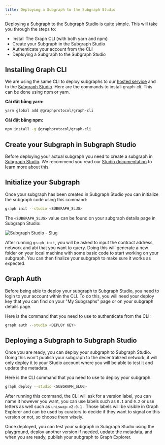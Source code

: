 ```yaml
---
title: Deploying a Subgraph to the Subgraph Studio
---
```


Deploying a Subgraph to the Subgraph Studio is quite simple. This will take you through the steps to:

- Install The Graph CLI (with both yarn and npm)
- Create your Subgraph in the Subgraph Studio
- Authenticate your account from the CLI
- Deploying a Subgraph to the Subgraph Studio

## Installing Graph CLI

We are using the same CLI to deploy subgraphs to our [hosted service](https://thegraph.com/hosted-service/) and to the [Subgraph Studio](https://thegraph.com/studio/). Here are the commands to install graph-cli. This can be done using npm or yarn.

**Cài đặt bằng yarn:**

```bash
yarn global add @graphprotocol/graph-cli
```

**Cài đặt bằng npm:**

```bash
npm install -g @graphprotocol/graph-cli
```

## Create your Subgraph in Subgraph Studio

Before deploying your actual subgraph you need to create a subgraph in [Subgraph Studio](https://thegraph.com/studio/). We recommend you read our [Studio documentation](/deploying/subgraph-studio) to learn more about this.

## Initialize your Subgraph

Once your subgraph has been created in Subgraph Studio you can initialize the subgraph code using this command:

```bash
graph init --studio <SUBGRAPH_SLUG>
```

The `<SUBGRAPH_SLUG>` value can be found on your subgraph details page in Subgraph Studio:

![Subgraph Studio - Slug](/img/doc-subgraph-slug.png)

After running `graph init`, you will be asked to input the contract address, network and abi that you want to query. Doing this will generate a new folder on your local machine with some basic code to start working on your subgraph. You can then finalize your subgraph to make sure it works as expected.

## Graph Auth

Before being able to deploy your subgraph to Subgraph Studio, you need to login to your account within the CLI. To do this, you will need your deploy key that you can find on your "My Subgraphs" page or on your subgraph details page.

Here is the command that you need to use to authenticate from the CLI:

```bash
graph auth --studio <DEPLOY KEY>
```

## Deploying a Subgraph to Subgraph Studio

Once you are ready, you can deploy your subgraph to Subgraph Studio. Doing this won't publish your subgraph to the decentralized network, it will only deploy it to your Studio account where you will be able to test it and update the metadata.

Here is the CLI command that you need to use to deploy your subgraph.

```bash
graph deploy --studio <SUBGRAPH_SLUG>
```

After running this command, the CLI will ask for a version label, you can name it however you want, you can use labels such as `0.1` and `0.2` or use letters as well such as `uniswap-v2-0.1` . Those labels will be visible in Graph Explorer and can be used by curators to decide if they want to signal on this version or not, so choose them wisely.

Once deployed, you can test your subgraph in Subgraph Studio using the playground, deploy another version if needed, update the metadata, and when you are ready, publish your subgraph to Graph Explorer.
